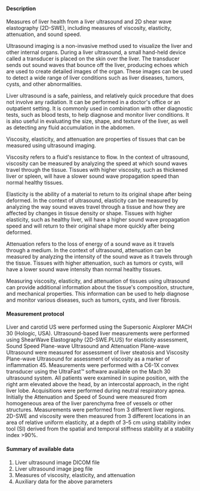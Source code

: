 #### Description

Measures of liver health from a liver ultrasound and 2D shear wave elastography (2D-SWE), including measures of viscosity, elasticity, attenuation, and sound speed.

Ultrasound imaging is a non-invasive method used to visualize the liver and other internal organs. During a liver ultrasound, a small hand-held device called a transducer is placed on the skin over the liver. The transducer sends out sound waves that bounce off the liver, producing echoes which are used to create detailed images of the organ. These images can be used to detect a wide range of liver conditions such as liver diseases, tumors, cysts, and other abnormalities.

Liver ultrasound is a safe, painless, and relatively quick procedure that does not involve any radiation. It can be performed in a doctor's office or an outpatient setting. It is commonly used in combination with other diagnostic tests, such as blood tests, to help diagnose and monitor liver conditions. It is also useful in evaluating the size, shape, and texture of the liver, as well as detecting any fluid accumulation in the abdomen.

Viscosity, elasticity, and attenuation are properties of tissues that can be measured using ultrasound imaging.

Viscosity refers to a fluid's resistance to flow. In the context of ultrasound, viscosity can be measured by analyzing the speed at which sound waves travel through the tissue. Tissues with higher viscosity, such as thickened liver or spleen, will have a slower sound wave propagation speed than normal healthy tissues.

Elasticity is the ability of a material to return to its original shape after being deformed. In the context of ultrasound, elasticity can be measured by analyzing the way sound waves travel through a tissue and how they are affected by changes in tissue density or shape. Tissues with higher elasticity, such as healthy liver, will have a higher sound wave propagation speed and will return to their original shape more quickly after being deformed.

Attenuation refers to the loss of energy of a sound wave as it travels through a medium. In the context of ultrasound, attenuation can be measured by analyzing the intensity of the sound wave as it travels through the tissue. Tissues with higher attenuation, such as tumors or cysts, will have a lower sound wave intensity than normal healthy tissues.

Measuring viscosity, elasticity, and attenuation of tissues using ultrasound can provide additional information about the tissue's composition, structure, and mechanical properties. This information can be used to help diagnose and monitor various diseases, such as tumors, cysts, and liver fibrosis.

#### Measurement protocol
Liver and carotid US were performed using the Supersonic Aixplorer MACH 30 (Hologic, USA). Ultrasound-based liver measurements were performed using ShearWave Elastography (2D-SWE.PLUS) for elasticity assessment, Sound Speed Plane-wave Ultrasound and Attenuation Plane-wave Ultrasound were measured for assessment of liver steatosis and Viscosity Plane-wave Ultrasound for assessment of viscosity as a marker of inflammation 45. Measurements were performed with a C6-1X convex transducer using the UltraFast™ software available on the Mach 30 ultrasound system. All patients were examined in supine position, with the right arm elevated above the head, by an intercostal approach, in the right liver lobe. Acquisitions were performed during neutral respiratory apnea. Initially the Attenuation and Speed of Sound were measured from homogeneous area of the liver parenchyma free of vessels or other structures. Measurements were performed from 3 different liver regions. 2D-SWE and viscosity were then measured from 3 different locations in an area of relative uniform elasticity, at a depth of 3–5 cm using stability index tool (SI) derived from the spatial and temporal stiffness stability at a stability index >90%. 

#### Summary of available data

1. Liver ultrasound image DICOM file
2. Liver ultrasound image jpeg file
3. Measures of viscosity, elasticity, and attenuation
4. Auxiliary data for the above parameters
